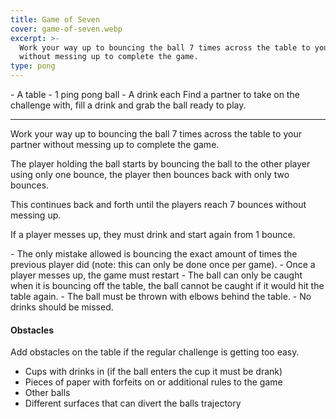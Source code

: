 ```yaml
---
title: Game of Seven
cover: game-of-seven.webp
excerpt: >-
  Work your way up to bouncing the ball 7 times across the table to your partner
  without messing up to complete the game.
type: pong
---
```


<GameHero
  cover="/BeerGoggleGames/images/game-of-seven.webp"
  alt="Game of Seven"
/>

<GameSection title="Equipment" icon="/BeerGoggleGames/images/liquor.webp">
-   A table
-   1 ping pong ball
-   A drink each
</GameSection>

<GameSection title="Setup" icon="/BeerGoggleGames/images/settings.webp">
Find a partner to take on the challenge with, fill a drink and grab the ball ready to play.

* * *
</GameSection>

<GameSection title="Aim of the Game" icon="/BeerGoggleGames/images/target.webp">
<p>Work your way up to bouncing the ball 7 times across the table to your partner without messing up to complete the game.</p>
</GameSection>

<GameSection title="How to Play" icon="/BeerGoggleGames/images/question.webp">
The player holding the ball starts by bouncing the ball to the other player using only one bounce, the player then bounces back with only two bounces.

This continues back and forth until the players reach 7 bounces without messing up.

If a player messes up, they must drink and start again from 1 bounce.
</GameSection>

<GameSection title="Rules" icon="/BeerGoggleGames/images/rules.webp">
-   The only mistake allowed is bouncing the exact amount of times the previous player did (note: this can only be done once per game).
-   Once a player messes up, the game must restart
-   The ball can only be caught when it is bouncing off the table, the ball cannot be caught if it would hit the table again.
-   The ball must be thrown with elbows behind the table.
-   No drinks should be missed.
</GameSection>

<GameSection title="Special Edition" icon="/BeerGoggleGames/images/special.webp">

<h4>Obstacles</h4>

Add obstacles on the table if the regular challenge is getting too easy.

-   Cups with drinks in (if the ball enters the cup it must be drank)
-   Pieces of paper with forfeits on or additional rules to the game
-   Other balls
-   Different surfaces that can divert the balls trajectory
</GameSection>

<ShareButtons title="Game of Seven" />

<FeedbackCard>
</FeedbackCard>
